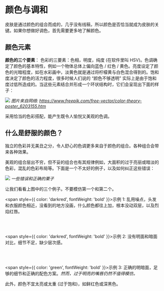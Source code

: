 # 颜色与调和

皮肤是通过颜色的组合而成的，几乎没有线稿，所以颜色是否恰当就成为皮肤的关键。如果你想做好调色，首先需要更多地了解颜色。

## 颜色元素

**颜色的三个要素**： 色彩的三要素：色相，明度，纯度 (在软件里叫 HSV)。色调确定了颜色的基本特性，例如一个物体总体上偏向蓝色 / 红色 / 黄色。亮度设定了颜色的光暗程度，如在水彩画中，淡黄色就是通过将柠檬黄与白色混合得到的。饱和度决定了颜色的活力程度，很多时候人们说的 “颜色不够透明” 实际上是由于饱和度过低所造成的。当这些元素结合并形成一个环状结构时，它们会呈现出下面的样子：

![](elements-of-colors.svg)
*图片来自网络: https://www.freepik.com/free-vector/color-theory-poster_6203155.htm*

采用恰当的色彩搭配，能产生既令人愉悦又美观的色调。

## 什么是舒服的颜色？

独立的色彩并无美丑之分，令人舒心的色调更多来自于颜色的组合。各种组合会带来各种效果。

美观的组合层出不穷，但不妥的组合也有其规律例如，大面积的过于亮丽或暗淡的色彩，混乱的色彩布局等。下面是一个不太好的例子，以及如何纠正这些错误：

![](good-and-bad-examples-of-toning.png)
*一些错误和正确的栗子*

让我们看看上图中的三个例子。不要模仿第一个和第二个。

<span style={{ color: 'darkred', fontWeight: 'bold' }}>示例 1:</span>
 乱用噪点，头发和衣服颜色相近，没看到的地方没画，什么颜色都往上加，根本没动双层，以及烈焰红唇。

<br/>
<br/>

<span style={{ color: 'darkred', fontWeight: 'bold' }}>示例 2:</span> 没有明面和暗面对比，细节不足，缺少层次感。

<br/>
<br/>

<span style={{ color: 'green', fontWeight: 'bold' }}>示例 3:</span> 正确的明暗面，足够的细节和正确的配色方案。*然而，过于明亮的嘴唇仍然不值得模仿。*

此外，颜色不宜太亮或太重 (过于饱和)，如鲜红色或深黑色。